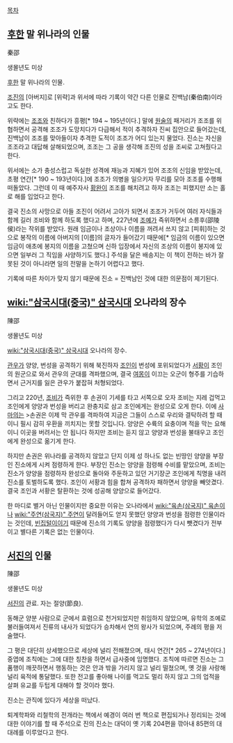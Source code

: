 [[목차]]
== [[후한]] 말 위나라의 인물 ==
秦邵

생몰년도 미상

[[후한]] 말 위나라의 인물.

[[조진]]의 [아버지]로 [위략]과 위서에 따라 기록이 약간 다른 인물로 진백남(秦伯南)이라고도 한다.

위략에는 [[조조]]와 친하다가 흥평[* 194 ~ 195년이다.] 말에 [[원술]]의 패거리가 조조를 위협하면서 공격해 조조가 도망치다가 다급해서 적이 추격하자 진씨 집안으로 들어갔는데, 진백남이 조조를 맞아들이자 추격한 도적이 조조가 어디 있는지 물었다. 진소는 자신을 조조라고 대답해 살해되었으며, 조조는 그 공을 생각해 조진의 성을 조씨로 고쳐줬다고 한다.

위서에는 소가 충성스럽고 독실한 성격에 재능과 지혜가 있어 조조의 신임을 받았는데, 초평 연간[* 190 ~ 193년이다.]에 조조가 의병을 일으키자 무리를 모아 조조를 수행해 떠돌았다. 그런데 이 때 예주자사 [[황완]]이 조조를 해치려고 하자 조조는 피했지만 소는 홀로 해를 입었다고 한다.

결국 진소의 사망으로 아들 조진이 어려서 고아가 되면서 조조가 거두어 여러 자식들과 함께 길러 조비와 함께 하도록 했다고 하며, 227년에 [[조예]]가 즉위하면서 소릉후(邵陵侯)라는 작위를 받았다. 원래 임금이나 조상이나 이름을 꺼려서 쓰지 않고 [피휘]하는 것으로 봉작의 이름에 아버지의 [이름]의 글자가 들어갔기 때문에[* 임금의 이름이 있으면 임금이 애초에 봉지의 이름을 고쳤으며 신하 입장에서 자신의 조상의 이름이 봉지에 있으면 일부러 그 직임을 사양하기도 했다.] 주석을 달은 배송지는 이 책이 전하는 바가 잘못된 것이 아니라면 일의 전말을 논하기 어렵다고 했다.

기록에 따른 차이가 맞지 않기 때문에 진소 = 진백남인 것에 대한 의문점이 제기된다.

== [[wiki:"삼국시대(중국)" 삼국시대]] 오나라의 장수 ==
陳邵

생몰년도 미상

[[wiki:"삼국시대(중국)" 삼국시대]] 오나라의 장수.

[[관우]]가 양양, 번성을 공격하기 위해 북진하자 [[조인]]이 번성에 포위되었다가 [[서황]]이 조인의 원군으로 와서 관우의 군대를 격파했으며, 결국 [[여몽]]이 이끄는 오군이 형주를 기습하면서 근거지를 잃은 관우가 붙잡혀 처형되었다. 

그리고 220년, [[조비]]가 즉위한 후 손권이 기세를 타고 서쪽으로 오자 조비는 지레 겁먹고 조인에게 양양과 번성을 버리고 완충지로 삼고 조인에게는 완성으로 오게 한다. 이에 [[사마의]]는
>손권은 이제 막 관우를 격파하여 지금은 그들이 스스로 우리와 결탁하려 할 때이니 필시 감히 우환을 끼치지는 못할 것입니다. 양양은 수륙의 요충이며 적을 막는 요해이니 이곳을 버려서는 안 됩니다
하지만 조비는 듣지 않고 양양과 번성을 불태우고 조인에게 완성으로 옮기게 한다.

하지만 손권은 위나라를 공격하지 않았고 단지 이제 성 하나도 없는 빈땅인 양양을 부장인 진소에게 시켜 점령하게 한다. 부장인 진소는 양양을 점령해 수비를 맡았으며, 조비는 진소가 양양을 점령하자 완성으로 돌아와 주둔하고 있던 거기장군 조인에게 칙명을 내려 진소를 토벌하도록 했다. 조인이 서황과 힘을 합쳐 공격하자 패하면서 양양을 빼앗겼다. 결국 조인과 서황은 탈환하는 것에 성공해 양양으로 들어갔다.

한 마디로 별거 아닌 인물이지만 중요한 이유는 오나라에서 [[wiki:"육손(삼국지)" 육손]]이나 [[wiki:"주연(삼국지)" 주연]]이 달려들어도 얻지 못했던 양양과 번성을 점령한 인물이라는 것인데, [[빈집털이]]이기 때문에 진소의 기록도 양양을 점령했다가 다시 뺏겼다가 전부이고 별다른 기록은 없는 인물이다.

== [[서진]]의 인물 ==
陳邵

생몰년도 미상

[[서진]]의 관료. 자는 절양(節良).

동해군 양분 사람으로 군에서 효렴으로 천거되었지만 취임하지 않았으며, 유학의 조예로 불러들여져서 진류의 내사가 되었다가 승차해서 연의 왕사가 되었으며, 주례의 평을 저술했다.

그 평은 대단히 상세했으므로 세상에 널리 전해졌으며, 태시 연간[* 265 ~ 274년이다.] 중엽에 조칙에는 그에 대한 칭찬을 하면서 급사중에 임명했다. 조칙에 따르면 진소는 그 품행이 깨끗하면서 행동하는 것은 안과 밖을 가리지 않고 널리 떨쳤으며, 옛 것을 사랑해 널리 육적에 통달했다. 또한 전고를 좋아해 나이를 먹고도 멀리 하지 않고 그의 업적을 살펴 유교를 두텁게 대해야 할 것이라 했다.

진소는 관직에 있다가 세상을 떠났다.

퇴계학파와 리철학의 전개라는 책에서 예경이 여러 번 책으로 편집되거나 정리되는 것에 대한 이야기를 할 때 주석으로 진의 진소는 대덕이 옛 기록 204편을 깎아내 85편의 대대례를 이루었다고 한다. 
